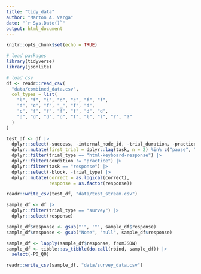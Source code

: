 ```yaml
---
title: "tidy_data"
author: "Marton A. Varga"
date: "`r Sys.Date()`"
output: html_document
---
```


```r
knitr::opts_chunk$set(echo = TRUE)
```

```r
# load packages
library(tidyverse)
library(jsonlite)
```

```r
# load csv
df <- readr::read_csv(
  "data/combined_data.csv",
  col_types = list(
    "l", "f", "i", "d", "c", "f", "f",
    "d", "c", "f", "_", "f", "d",
    "c", "f", "f", "f", "f", "d", "d",
    "d", "d", "d", "d", "f", "l", "l", "?", "?"
  )
)
```

```r

test_df <- df |>
  dplyr::select(-success, -internal_node_id, -trial_duration, -practice_loop) |>
  dplyr::mutate(first_trial = dplyr::lag(task, n = 2) %in% c("pause", "pause_practice")) |>
  dplyr::filter(trial_type == "html-keyboard-response") |>
  dplyr::filter(condition != "practice") |>
  dplyr::filter(task == "response") |>
  dplyr::select(-block, -trial_type) |>
  dplyr::mutate(correct = as.logical(correct),
                response = as.factor(response))

readr::write_csv(test_df, "data/test_stream.csv")
```

```r
sample_df <- df |>
  dplyr::filter(trial_type == "survey") |>
  dplyr::select(response)

sample_df$response <- gsub("'", '"', sample_df$response)
sample_df$response <- gsub("None", "null", sample_df$response)

sample_df <- lapply(sample_df$response, fromJSON)
sample_df <- tibble::as_tibble(do.call(rbind, sample_df)) |>
  select(-P0_Q0)

readr::write_csv(sample_df, "data/survey_data.csv")
```
